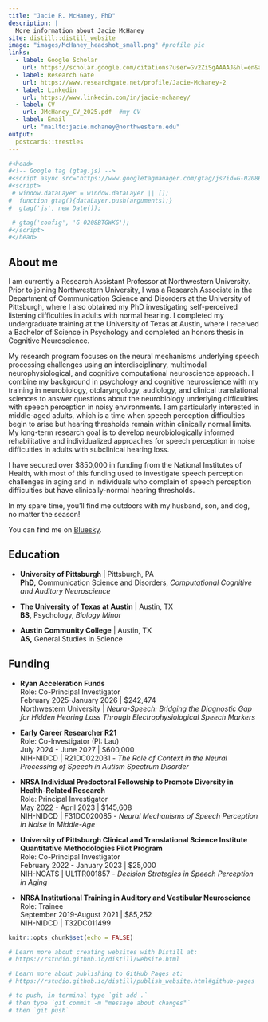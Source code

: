 ```yaml
---
title: "Jacie R. McHaney, PhD"
description: |
  More information about Jacie McHaney
site: distill::distill_website
image: "images/McHaney_headshot_small.png" #profile pic
links:
  - label: Google Scholar
    url: https://scholar.google.com/citations?user=Gv2ZiSgAAAAJ&hl=en&authuser=1
  - label: Research Gate
    url: https://www.researchgate.net/profile/Jacie-Mchaney-2
  - label: Linkedin
    url: https://www.linkedin.com/in/jacie-mchaney/
  - label: CV
    url: JMcHaney_CV_2025.pdf  #my CV
  - label: Email
    url: "mailto:jacie.mchaney@northwestern.edu"
output:
  postcards::trestles
---
```

```r
#<head>
#<!-- Google tag (gtag.js) -->
#<script async src="https://www.googletagmanager.com/gtag/js?id=G-0208BTGWKG"></script>
#<script>
 # window.dataLayer = window.dataLayer || [];
#  function gtag(){dataLayer.push(arguments);}
#  gtag('js', new Date());

 # gtag('config', 'G-0208BTGWKG');
#</script>
#</head>
```

## About me

I am currently a Research Assistant Professor at Northwestern University. Prior to joining Northwestern University, I was a Research Associate in the Department of Communication Science and Disorders at the University of Pittsburgh, where I also obtained my PhD investigating self-perceived listening difficulties in adults with normal hearing. I completed my undergraduate training at the University of Texas at Austin, where I received a Bachelor of Science in Psychology and completed an honors thesis in Cognitive Neuroscience. 

My research program focuses on the neural mechanisms underlying speech processing challenges using an interdisciplinary, multimodal neurophysiological, and cognitive computational neuroscience approach. I combine my background in psychology and cognitive neuroscience with my training in neurobiology, otolaryngology, audiology, and clinical translational sciences to answer questions about the neurobiology underlying difficulties with speech perception in noisy environments. I am particularly interested in middle-aged adults, which is a time when speech perception difficulties begin to arise but hearing thresholds remain within clinically normal limits. My long-term research goal is to develop neurobiologically informed rehabilitative and individualized approaches for speech perception in noise difficulties in adults with subclinical hearing loss.

I have secured over $850,000 in funding from the National Institutes of Health, with most of this funding used to investigate speech perception challenges in aging and in individuals who complain of speech perception difficulties but have clinically-normal hearing thresholds. 

In my spare time, you'll find me outdoors with my husband, son, and dog, no matter the season!

You can find me on [Bluesky](https://bsky.app/profile/jaciemchaney.bsky.social).


## Education

- **University of Pittsburgh** | Pittsburgh, PA
<br>
**PhD,** Communication Science and Disorders, *Computational Cognitive and Auditory Neuroscience* 

- **The University of Texas at Austin** | Austin, TX
<br>
**BS,** Psychology, *Biology Minor*

- **Austin Community College** | Austin, TX
<br>
**AS,** General Studies in Science


## Funding

- **Ryan Acceleration Funds**
<br>Role: Co-Principal Investigator
<br>February 2025-January 2026 | $242,474
<br>Northwestern University | *Neura-Speech: Bridging the Diagnostic Gap for Hidden Hearing Loss Through Electrophysiological Speech Markers*

- **Early Career Researcher R21**
<br>Role: Co-Investigator (PI: Lau)
<br>July 2024 - June 2027 | $600,000
<br>NIH-NIDCD | R21DC022031 - *The Role of Context in the Neural Processing of Speech in Autism Spectrum Disorder*
  
- **NRSA Individual Predoctoral Fellowship to Promote Diversity in Health-Related Research**
<br>Role: Principal Investigator
<br>May 2022 - April 2023 | $145,608
<br>NIH-NIDCD | F31DC020085 - *Neural Mechanisms of Speech Perception in Noise in Middle-Age*

- **University of Pittsburgh Clinical and Translational Science Institute Quantitative Methodologies Pilot Program**
<br>Role: Co-Principal Investigator
<br>February 2022 - January 2023 | $25,000
<br>NIH-NCATS | UL1TR001857 - *Decision Strategies in Speech Perception in Aging* 

- **NRSA Institutional Training in Auditory and Vestibular Neuroscience**
<br>Role: Trainee
<br>September 2019-August 2021 | $85,252
<br>NIH-NIDCD | T32DC011499 



```r
knitr::opts_chunk$set(echo = FALSE)

# Learn more about creating websites with Distill at:
# https://rstudio.github.io/distill/website.html

# Learn more about publishing to GitHub Pages at:
# https://rstudio.github.io/distill/publish_website.html#github-pages

# to push, in terminal type `git add .`
# then type `git commit -m "message about changes"`
# then `git push`

```

